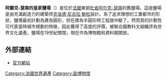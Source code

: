 {{unreferenced|time=2019-09-30T00:25:38+00:00}}
{{Infobox building
| name                = 阿爾克-瑟南的皇家鹽場
| native_name         = {{lang|fr|Saline royale d'Arc-et-Senans}}
| image               = France arc et senas saline royal main building 1.jpg
| image_alt           = 
| image_size          = 340
| caption             = 皇家鹽場外觀
| former_names        = 
| alternate_names     =
| map_type            = 
| map_alt             = 
| map_caption         = 
| building_type       = 
| architectural_style = 
| structural_system   = 
| cost                = 
| location            = [[阿爾克和瑟南|阿爾克和瑟南]], [[杜省|杜省]]
| client              = 
| owner               = 
| current_tenants     = 
| landlord            = 
| location_country    = 法國
| coordinates         = {{coord|47.033|N|5.778|E|type:landmark|display=title,inline}}
| altitude            = 
| start_date          = 1775
| completion_date     = 
| inauguration_date   = 
| demolition_date     = 
| height              = 
| diameter            = 
| other_dimensions    = 
| floor_count         = 
| floor_area          = 
| architect           = 克勞德-尼古拉斯·勒杜
| structural_engineer = 
| services_engineer   = 
| civil_engineer      = 
| other_designers     = 
| quantity_surveyor   = 
| main_contractor     = 
| awards              =
| parking             =
| url                 = 
| references          = 
| embedded            = {{designation list | embed=yes
   | designation1 = WHS
   | designation1_offname =  從薩蘭萊班的大鹽場到阿爾克-瑟南的皇家鹽場，開放式鹽的生產
   | designation1_date = 1982 
   | designation1_type = 文化
   | designation1_criteria = i, ii, iv
   | designation1_number = [https://whc.unesco.org/en/list/203bis-001 203bis-001]
   | designation1_free1name = 締約國
   | designation1_free1value = 法國
   | designation1_free2name = 地區
   | designation1_free2value = 欧洲和北美地区
   | designation1_free3name  = 
   | designation1_free3value = 
}}
}}
'''阿爾克-瑟南的皇家鹽場'''（{{lang-fr|Royal Saltworks at Arc-et-Senans}}）是位於[[法國|法國]]東部[[杜省|杜省]][[阿尔克和瑟南|阿尔克-瑟南]]的舊鹽場。這座鹽場是由充滿創造力的建築师[[克洛德·尼古拉·勒杜|克洛德·尼古拉·勒杜]]設計。為了追求理想的工業都市的形狀，鹽場最初計劃為建為圓形，但在建為半圓形時工程就中斷了。然而其的計劃性可代表當時城市規劃的特徵，因此獲得了高度的評價，被聯合國教科文組織評為世界文化遺產。鹽場在19世紀關閉，現在作為博物館和資料館開放。

== 外部連結 ==
{{commonscat|Royal Saltworks of Arc-et-Senans}}
* [http://www.salineroyale.com/ 官方網站] {{Wayback|url=http://www.salineroyale.com/ |date=20110208030746}}

{{法国世界遗产}}
{{normdaten}}

[[Category:法國世界遺產|Category:法國世界遺產]]
[[Category:盐博物馆|Category:盐博物馆]]
{{WH-stub}}
{{museum-stub}}